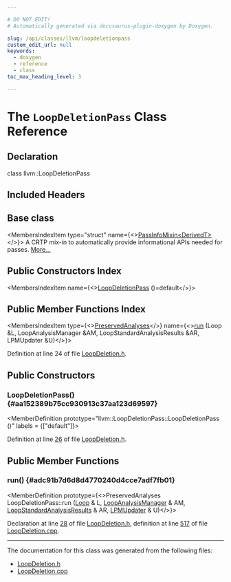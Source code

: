```yaml
---

# DO NOT EDIT!
# Automatically generated via docusaurus-plugin-doxygen by Doxygen.

slug: /api/classes/llvm/loopdeletionpass
custom_edit_url: null
keywords:
  - doxygen
  - reference
  - class
toc_max_heading_level: 3

---
```





# The `LoopDeletionPass` Class Reference

<DoxygenPage pluginConfig={pluginConfig}>



## Declaration

<CodeBlock>class llvm::LoopDeletionPass</CodeBlock>

## Included Headers

<IncludesList>
<IncludesListItem
  filePath="llvm/Transforms/Scalar/LoopDeletion.h"
  permalink="/docs/api/files/include/include/llvm/include/llvm/transforms/include/llvm/transforms/scalar/loopdeletion-h"
  isLocal="true" />
</IncludesList>

## Base class

<MembersIndex>

<MembersIndexItem
  type="struct"
  name={<><a href="/docs/api/structs/llvm/passinfomixin">PassInfoMixin&lt;DerivedT&gt;</a></>}>
A CRTP mix-in to automatically provide informational APIs needed for passes. <a href="/docs/api/structs/llvm/passinfomixin/#details">More...</a>
</MembersIndexItem>

</MembersIndex>

## Public Constructors Index

<MembersIndex>

<MembersIndexItem
  name={<><a href="#aa152389b75cc930913c37aa123d69597">LoopDeletionPass</a> ()=default</>}>
</MembersIndexItem>

</MembersIndex>

## Public Member Functions Index

<MembersIndex>

<MembersIndexItem
  type={<><a href="/docs/api/classes/llvm/preservedanalyses">PreservedAnalyses</a></>}
  name={<><a href="#adc91b7d6d8d4770240d4cce7adf7fb01">run</a> (Loop &amp;L, LoopAnalysisManager &amp;AM, LoopStandardAnalysisResults &amp;AR, LPMUpdater &amp;U)</>}>
</MembersIndexItem>

</MembersIndex>


Definition at line 24 of file <a href="/docs/api/files/include/include/llvm/include/llvm/transforms/include/llvm/transforms/scalar/loopdeletion-h">LoopDeletion.h</a>.

<SectionDefinition>

## Public Constructors

### LoopDeletionPass() {#aa152389b75cc930913c37aa123d69597}

<MemberDefinition
  prototype="llvm::LoopDeletionPass::LoopDeletionPass ()"
  labels = {["default"]}>

Definition at line <a href="/docs/api/files/include/include/llvm/include/llvm/transforms/include/llvm/transforms/scalar/loopdeletion-h/#l00026">26</a> of file <a href="/docs/api/files/include/include/llvm/include/llvm/transforms/include/llvm/transforms/scalar/loopdeletion-h">LoopDeletion.h</a>.
</MemberDefinition>

</SectionDefinition>

<SectionDefinition>

## Public Member Functions

### run() {#adc91b7d6d8d4770240d4cce7adf7fb01}

<MemberDefinition
  prototype={<>PreservedAnalyses LoopDeletionPass::run (<a href="/docs/api/classes/llvm/loop">Loop</a> &amp; L, <a href="/docs/api/namespaces/llvm/#a58dde534a0ea2a23cb6c779c5c283f75">LoopAnalysisManager</a> &amp; AM, <a href="/docs/api/structs/llvm/loopstandardanalysisresults">LoopStandardAnalysisResults</a> &amp; AR, <a href="/docs/api/classes/llvm/lpmupdater">LPMUpdater</a> &amp; U)</>}>

Declaration at line <a href="/docs/api/files/include/include/llvm/include/llvm/transforms/include/llvm/transforms/scalar/loopdeletion-h/#l00028">28</a> of file <a href="/docs/api/files/include/include/llvm/include/llvm/transforms/include/llvm/transforms/scalar/loopdeletion-h">LoopDeletion.h</a>, definition at line <a href="/docs/api/files/lib/lib/transforms/lib/transforms/scalar/loopdeletion-cpp/#l00517">517</a> of file <a href="/docs/api/files/lib/lib/transforms/lib/transforms/scalar/loopdeletion-cpp">LoopDeletion.cpp</a>.
</MemberDefinition>

</SectionDefinition>

<hr/>

The documentation for this class was generated from the following files:

<ul>
<li><a href="/docs/api/files/include/include/llvm/include/llvm/transforms/include/llvm/transforms/scalar/loopdeletion-h">LoopDeletion.h</a></li>
<li><a href="/docs/api/files/lib/lib/transforms/lib/transforms/scalar/loopdeletion-cpp">LoopDeletion.cpp</a></li>
</ul>

</DoxygenPage>
